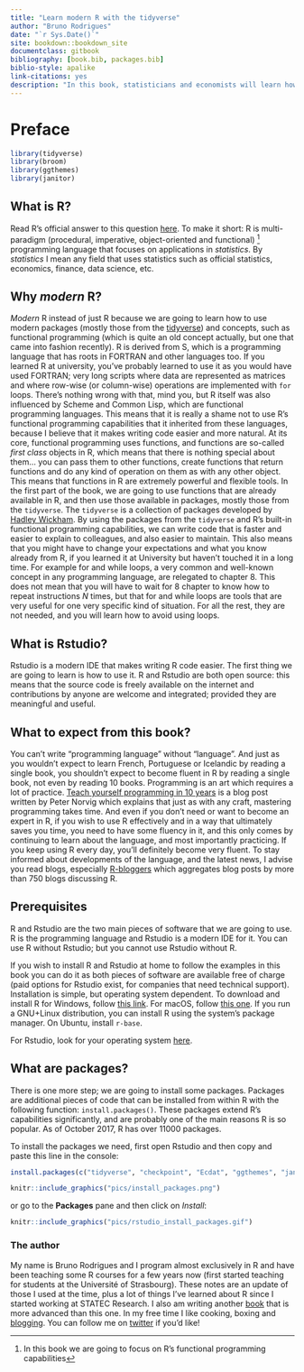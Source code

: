 ```yaml
---
title: "Learn modern R with the tidyverse"
author: "Bruno Rodrigues"
date: "`r Sys.Date()`"
site: bookdown::bookdown_site
documentclass: gitbook
bibliography: [book.bib, packages.bib]
biblio-style: apalike
link-citations: yes
description: "In this book, statisticians and economists will learn how use to R for their needs. Importing data, computing descriptive statistics, running regressions and generating reports are some of the topics covered. No previous experience with R is needed."
---
```


# Preface {-}

```r
library(tidyverse)
library(broom)
library(ggthemes)
library(janitor)
```

## What is R? {-}

Read R's official answer to this question
[here](https://cran.r-project.org/doc/FAQ/R-FAQ.html#What-is-R_003f). To make it short: R is
multi-paradigm (procedural, imperative, object-oriented and functional) ^[In this book we are going
to focus on R's functional programming capabilities] programming language that
focuses on applications in *statistics*. By *statistics* I mean any field that uses statistics such
as official statistics, economics, finance, data science, etc.

## Why *modern* R? {-}

*Modern* R instead of just R because we are going to learn how to use modern packages (mostly
those from the [tidyverse](https://www.tidyverse.org/)) and concepts, such as functional
programming (which is quite an old concept actually, but one that came into fashion recently). R is
derived from S, which is a programming language that has roots in FORTRAN and other languages too.
If you learned R at university, you've probably learned to use it as you would have used FORTRAN;
very long scripts where data are represented as matrices and where row-wise (or column-wise)
operations are implemented with `for` loops. There's nothing wrong with that, mind you, but R
itself was also influenced by Scheme and Common Lisp, which are functional programming languages.
This means that it is really a shame not to use R's functional programming capabilities that it
inherited from these languages, because I believe that it makes writing code easier and more
natural. At its core, functional programming uses functions, and functions are so-called *first
class*  objects in R, which means that there is nothing special about them... you can pass them to
other functions, create functions that return functions and do any kind of operation on them as
with any other object. This means that functions in R are extremely powerful and flexible tools.
In the first part of the book, we are going to use functions that are already available in R, and
then use those available in packages, mostly those from the `tidyverse`. The `tidyverse` is a
collection of packages developed by [Hadley Wickham](http://hadley.nz/). By using the packages from
the `tidyverse` and R's built-in functional programming capabilities, we can write code that is
faster and easier to explain to colleagues, and also easier to maintain. This also means that you
might have to change your expectations and what you know already from R, if you learned it at
University but haven't touched it in a long time. For example for and while loops, a very common
and well-known concept in any programming language, are relegated to chapter 8. This does not mean
that you will have to wait for 8 chapter to know how to repeat instructions *N* times, but that for
and while loops are tools that are very useful for one very specific kind of situation. For all the
rest, they are not needed, and you will learn how to avoid using loops.

## What is Rstudio? {-}

Rstudio is a modern IDE that makes writing R code easier. The first thing we are going to learn is
how to use it.
R and Rstudio are both open source: this means that the source code is freely available on the internet
and contributions by anyone are welcome and integrated; provided they are meaningful and useful.

## What to expect from this book? {-}

You can't write "programming language" without "language". And just as you wouldn't expect to learn
French, Portuguese or Icelandic by reading a single book, you shouldn't expect to become fluent in R
by reading a single book, not even by reading 10 books. Programming is an art which requires a lot of
practice. [Teach yourself programming in 10 years](http://www.norvig.com/21-days.html) is a blog
post written by Peter Norvig which explains that just as with any craft, mastering programming
takes time. And even if you don't need or want to become an expert in R, if you wish to use R
effectively and in a way that ultimately saves you time, you need to have some fluency in it, and
this only comes by continuing to learn about the language, and most importantly practicing. If you
keep using R every day, you'll definitely become very fluent. To stay informed about developments of
the language, and the latest news, I advise you read blogs, especially
[R-bloggers](https://www.r-bloggers.com/) which aggregates blog posts by more than 750 blogs
discussing R.

## Prerequisites {-}

R and Rstudio are the two main pieces of software that we are going to use. R is the programming
language and Rstudio is a modern IDE for it. You can use R without Rstudio; but you cannot use
Rstudio without R.

If you wish to install R and Rstudio at home to follow the examples in this book you can do it as
both pieces of software are available free of charge (paid options for Rstudio exist, for companies
that need technical support). Installation is simple, but operating system dependent. To download
and install R for Windows, follow [this link](https://cloud.r-project.org/bin/windows/base/).
For macOS, follow [this one](https://cloud.r-project.org/bin/macosx/). If you run a GNU+Linux
distribution, you can install R using the system's package manager. On Ubuntu, install `r-base`.

For Rstudio, look for your operating system [here](https://www.rstudio.com/products/rstudio/download/#download).

## What are packages? {-}

There is one more step; we are going to install some packages. Packages are additional pieces of
code that can be installed from within R with the following function: `install.packages()`. These
packages extend R's capabilities significantly, and are probably one of the main reasons R is so
popular. As of October 2017, R has over 11000 packages.

To install the packages we need, first open Rstudio and then copy and paste this line in the console:

```r
install.packages(c("tidyverse", "checkpoint", "Ecdat", "ggthemes", "janitor", "rio", "colourpicker"))
```

```r
knitr::include_graphics("pics/install_packages.png")
```

or go to the **Packages** pane and then click on *Install*:

```r
knitr::include_graphics("pics/rstudio_install_packages.gif")
```

### The author {-}

My name is Bruno Rodrigues and I program almost exclusively in R and have been teaching some R
courses for a few years now (first started teaching for students at the Université of Strasbourg).
These notes are an update of those I used at the time, plus a lot of things I've learned about R
since I started working at STATEC Research. I also am writing another
[book](https://b-rodrigues.github.io/fput/) that is more advanced than this one. In my free time I
like cooking, boxing and [blogging](https://www.brodrigues.co). You can follow me on
[twitter](https://www.twitter.com/brodriguesco) if you'd like!
